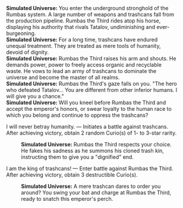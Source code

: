{{Dialogue Start}}
:'''Simulated Universe:''' You enter the underground stronghold of the Rumbas system. A large number of weapons and trashcans fall from the production pipeline. Rumbas the Third rides atop his horse, displaying his authority that rivals Tatalov, undiminishing and ever-burgeoning.
:'''Simulated Universe:''' For a long time, trashcans have endured unequal treatment. They are treated as mere tools of humanity, devoid of dignity.
:'''Simulated Universe:''' Rumbas the Third raises his arm and shouts. He demands power, power to freely access organic and recyclable waste. He vows to lead an army of trashcans to dominate the universe and become the master of all realms.
:'''Simulated Universe:''' Rumbas the Third's gaze falls on you. "The hero who defeated Tatalov... You are different from other inferior humans. I will give you a chance."
:'''Simulated Universe:''' Will you kneel before Rumbas the Third and accept the emperor's honors, or swear loyalty to the human race to which you belong and continue to oppress the trashcans?
:{{DIcon|Star}} I will never betray humanity. &mdash; Initiates a battle against trashcans. After achieving victory, obtain 2 random Curio(s) of 1- to 3-star rarity.
::'''Simulated Universe:''' Rumbas the Third respects your choice. He fakes his sadness as he summons his cloned trash kin, instructing them to give you a "dignified" end.
:{{DIcon|Star}} I am the king of trashcans! &mdash; Enter battle against Rumbas the Third. After achieving victory, obtain 3 destructible Curio(s).
::'''Simulated Universe:''' A mere trashcan dares to order you around? You swing your bat and charge at Rumbas the Third, ready to snatch this emperor's perch.
{{Dialogue End}}